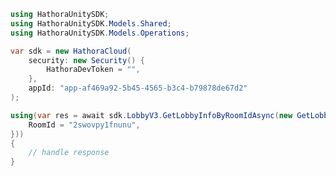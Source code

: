 ```csharp GetLobbyInfoByRoomId.cs
using HathoraUnitySDK;
using HathoraUnitySDK.Models.Shared;
using HathoraUnitySDK.Models.Operations;

var sdk = new HathoraCloud(
    security: new Security() {
        HathoraDevToken = "",
    },
    appId: "app-af469a92-5b45-4565-b3c4-b79878de67d2"
);

using(var res = await sdk.LobbyV3.GetLobbyInfoByRoomIdAsync(new GetLobbyInfoByRoomIdRequest() {
    RoomId = "2swovpy1fnunu",
}))
{
    // handle response
}
```
